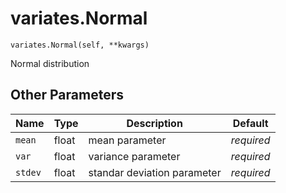 # variates.Normal { #sim_2024.variates.Normal }

`variates.Normal(self, **kwargs)`

Normal distribution

## Other Parameters

| Name    | Type   | Description                 | Default    |
|---------|--------|-----------------------------|------------|
| `mean`  | float  | mean parameter              | _required_ |
| `var`   | float  | variance parameter          | _required_ |
| `stdev` | float  | standar deviation parameter | _required_ |